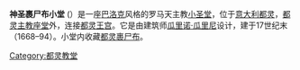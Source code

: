 {{Infobox religious building
| building_name= 神圣裹尸布小堂<br /><small>{{lang|it|Cappella della Sacra Sindone}} {{it icon}}
| image=Cupola sindone.jpg
| caption=
| location= {{Flagicon|Italy}}[[意大利|意大利]][[都灵|都灵]]
| geo = {{Coord|45.07332|N|7.685435|E|type:landmark_region:IT|format=dms|display=inline,title}}
| religious_affiliation=[[罗马天主教|罗马天主教]]
| district= [[天主教都灵总教区|天主教都灵总教区]]
| architecture_type= [[小圣堂|小圣堂]]
| architecture_style= [[巴洛克建筑|巴洛克建筑]]
| year_started= 1668
| year_completed= 1694
}}
'''神圣裹尸布小堂''' ({{lang-it|Cappella della Sacra Sindone}}）是一座[[巴洛克|巴洛克]]风格的罗马天主教[[小圣堂|小圣堂]]，位于[[意大利|意大利]][[都灵|都灵]]，[[都灵主教座堂|都灵主教座堂]]外，连接[[都灵王宫|都灵王宫]]。它是由建筑师[[瓜里诺·瓜里尼|瓜里诺·瓜里尼]]设计，建于17世纪末（1668–94）。小堂内收藏[[都灵裹尸布|都灵裹尸布]]。
[[Category:都灵教堂|Category:都灵教堂]]